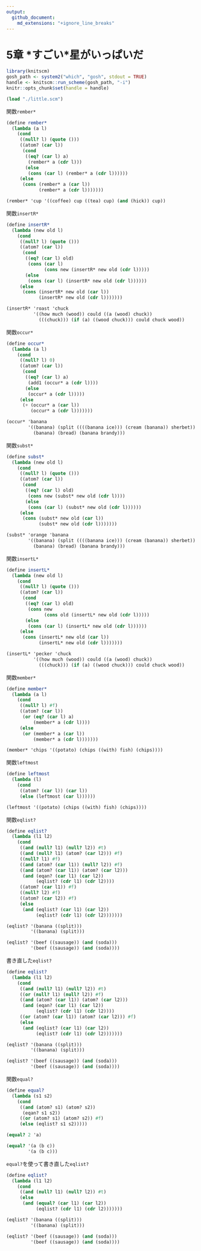 ```yaml
---
output:
  github_document:
    md_extensions: "+ignore_line_breaks"
---
```


# 5章 \*すごい\*星がいっぱいだ

```r
library(knitscm)
gosh_path <- system2("which", "gosh", stdout = TRUE)
handle <- knitscm::run_scheme(gosh_path, "-i")
knitr::opts_chunk$set(handle = handle)
```

```scm
(load "./little.scm")
```

関数`rember*`

```scm
(define rember*
  (lambda (a l)
    (cond
     ((null? l) (quote ()))
     ((atom? (car l))
      (cond
       ((eq? (car l) a)
        (rember* a (cdr l)))
       (else
        (cons (car l) (rember* a (cdr l))))))
     (else
      (cons (rember* a (car l))
            (rember* a (cdr l)))))))
```

```scm
(rember* 'cup '((coffee) cup ((tea) cup) (and (hick)) cup))
```

関数`insertR*`

```scm
(define insertR*
  (lambda (new old l)
    (cond
     ((null? l) (quote ()))
     ((atom? (car l))
      (cond
       ((eq? (car l) old)
        (cons (car l)
              (cons new (insertR* new old (cdr l)))))
       (else
        (cons (car l) (insertR* new old (cdr l))))))
     (else
      (cons (insertR* new old (car l))
            (insertR* new old (cdr l)))))))
```

```scm
(insertR* 'roast 'chuck
          '((how much (wood)) could ((a (wood) chuck))
            (((chuck))) (if (a) ((wood chuck))) could chuck wood))
```

関数`occur*`

```scm
(define occur*
  (lambda (a l)
    (cond
     ((null? l) 0)
     ((atom? (car l))
      (cond
       ((eq? (car l) a)
        (add1 (occur* a (cdr l))))
       (else
        (occur* a (cdr l)))))
     (else
      (+ (occur* a (car l))
         (occur* a (cdr l)))))))
```

```scm
(occur* 'banana
        '((banana) (split ((((banana ice))) (cream (banana)) sherbet))
          (banana) (bread) (banana brandy)))
```

関数`subst*`

```scm
(define subst*
  (lambda (new old l)
    (cond
     ((null? l) (quote ()))
     ((atom? (car l))
      (cond
       ((eq? (car l) old)
        (cons new (subst* new old (cdr l))))
       (else
        (cons (car l) (subst* new old (cdr l))))))
     (else
      (cons (subst* new old (car l))
            (subst* new old (cdr l)))))))
```

```scm
(subst* 'orange 'banana
        '((banana) (split ((((banana ice))) (cream (banana)) sherbet))
          (banana) (bread) (banana brandy)))
```

関数`insertL*`

```scm
(define insertL*
  (lambda (new old l)
    (cond
     ((null? l) (quote ()))
     ((atom? (car l))
      (cond
       ((eq? (car l) old)
        (cons new
              (cons old (insertL* new old (cdr l)))))
       (else
        (cons (car l) (insertL* new old (cdr l))))))
     (else
      (cons (insertL* new old (car l))
            (insertL* new old (cdr l)))))))
```

```scm
(insertL* 'pecker 'chuck
          '((how much (wood)) could ((a (wood) chuck))
            (((chuck))) (if (a) ((wood chuck))) could chuck wood))
```

関数`member*`

```scm
(define member*
  (lambda (a l)
    (cond
     ((null? l) #f)
     ((atom? (car l))
      (or (eq? (car l) a)
          (member* a (cdr l))))
     (else
      (or (member* a (car l))
          (member* a (cdr l)))))))
```

```scm
(member* 'chips '((potato) (chips ((with) fish) (chips))))
```

関数`leftmost`

```scm
(define leftmost
  (lambda (l)
    (cond
     ((atom? (car l)) (car l))
     (else (leftmost (car l))))))
```

```scm
(leftmost '((potato) (chips ((with) fish) (chips))))
```

関数`eqlist?`

```scm
(define eqlist?
  (lambda (l1 l2)
    (cond
     ((and (null? l1) (null? l2)) #t)
     ((and (null? l1) (atom? (car l2))) #f)
     ((null? l1) #f)
     ((and (atom? (car l1)) (null? l2)) #f)
     ((and (atom? (car l1)) (atom? (car l2)))
      (and (eqan? (car l1) (car l2))
           (eqlist? (cdr l1) (cdr l2))))
     ((atom? (car l1)) #f)
     ((null? l2) #f)
     ((atom? (car l2)) #f)
     (else
      (and (eqlist? (car l1) (car l2))
           (eqlist? (cdr l1) (cdr l2)))))))
```

```scm
(eqlist? '(banana ((split)))
         '((banana) (split)))
```

```scm
(eqlist? '(beef ((sausage)) (and (soda)))
         '(beef ((sausage)) (and (soda))))
```

書き直した`eqlist?`

```scm
(define eqlist?
  (lambda (l1 l2)
    (cond
     ((and (null? l1) (null? l2)) #t)
     ((or (null? l1) (null? l2)) #f)
     ((and (atom? (car l1)) (atom? (car l2)))
      (and (eqan? (car l1) (car l2))
           (eqlist? (cdr l1) (cdr l2))))
     ((or (atom? (car l1)) (atom? (car l2))) #f)
     (else
      (and (eqlist? (car l1) (car l2))
           (eqlist? (cdr l1) (cdr l2)))))))
```

```scm
(eqlist? '(banana ((split)))
         '((banana) (split)))
```

```scm
(eqlist? '(beef ((sausage)) (and (soda)))
         '(beef ((sausage)) (and (soda))))
```

関数`equal?`

```scm
(define equal?
  (lambda (s1 s2)
    (cond
     ((and (atom? s1) (atom? s2))
      (eqan? s1 s2))
     ((or (atom? s1) (atom? s2)) #f)
     (else (eqlist? s1 s2)))))
```

```scm
(equal? 2 'a)
```

```scm
(equal? '(a (b c))
        '(a (b c)))
```

`equal?`を使って書き直した`eqlist?`

```scm
(define eqlist?
  (lambda (l1 l2)
    (cond
     ((and (null? l1) (null? l2)) #t)
     (else
      (and (equal? (car l1) (car l2))
           (eqlist? (cdr l1) (cdr l2)))))))
```

```scm
(eqlist? '(banana ((split)))
         '((banana) (split)))
```

```scm
(eqlist? '(beef ((sausage)) (and (soda)))
         '(beef ((sausage)) (and (soda))))
```
